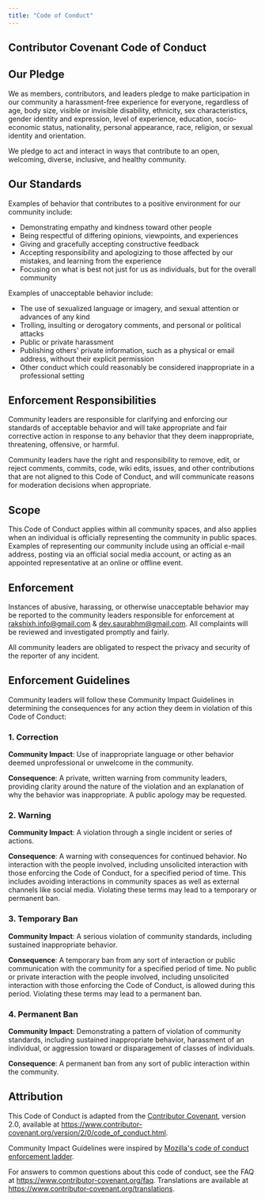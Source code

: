 ```yaml
---
title: "Code of Conduct"
---
```


## Contributor Covenant Code of Conduct

## Our Pledge

We as members, contributors, and leaders pledge to make participation in our
community a harassment-free experience for everyone, regardless of age, body
size, visible or invisible disability, ethnicity, sex characteristics, gender
identity and expression, level of experience, education, socio-economic status,
nationality, personal appearance, race, religion, or sexual identity
and orientation.

We pledge to act and interact in ways that contribute to an open, welcoming,
diverse, inclusive, and healthy community.

## Our Standards

Examples of behavior that contributes to a positive environment for our
community include:

- Demonstrating empathy and kindness toward other people
- Being respectful of differing opinions, viewpoints, and experiences
- Giving and gracefully accepting constructive feedback
- Accepting responsibility and apologizing to those affected by our mistakes,
  and learning from the experience
- Focusing on what is best not just for us as individuals, but for the
  overall community

Examples of unacceptable behavior include:

- The use of sexualized language or imagery, and sexual attention or
  advances of any kind
- Trolling, insulting or derogatory comments, and personal or political attacks
- Public or private harassment
- Publishing others' private information, such as a physical or email
  address, without their explicit permission
- Other conduct which could reasonably be considered inappropriate in a
  professional setting

## Enforcement Responsibilities

Community leaders are responsible for clarifying and enforcing our standards of
acceptable behavior and will take appropriate and fair corrective action in
response to any behavior that they deem inappropriate, threatening, offensive,
or harmful.

Community leaders have the right and responsibility to remove, edit, or reject
comments, commits, code, wiki edits, issues, and other contributions that are
not aligned to this Code of Conduct, and will communicate reasons for moderation
decisions when appropriate.

## Scope

This Code of Conduct applies within all community spaces, and also applies when
an individual is officially representing the community in public spaces.
Examples of representing our community include using an official e-mail address,
posting via an official social media account, or acting as an appointed
representative at an online or offline event.

## Enforcement

Instances of abusive, harassing, or otherwise unacceptable behavior may be
reported to the community leaders responsible for enforcement at
rakshixh.info@gmail.com & dev.saurabhm@gmail.com.
All complaints will be reviewed and investigated promptly and fairly.

All community leaders are obligated to respect the privacy and security of the
reporter of any incident.

## Enforcement Guidelines

Community leaders will follow these Community Impact Guidelines in determining
the consequences for any action they deem in violation of this Code of Conduct:

### 1. Correction

**Community Impact**: Use of inappropriate language or other behavior deemed
unprofessional or unwelcome in the community.

**Consequence**: A private, written warning from community leaders, providing
clarity around the nature of the violation and an explanation of why the
behavior was inappropriate. A public apology may be requested.

### 2. Warning

**Community Impact**: A violation through a single incident or series
of actions.

**Consequence**: A warning with consequences for continued behavior. No
interaction with the people involved, including unsolicited interaction with
those enforcing the Code of Conduct, for a specified period of time. This
includes avoiding interactions in community spaces as well as external channels
like social media. Violating these terms may lead to a temporary or
permanent ban.

### 3. Temporary Ban

**Community Impact**: A serious violation of community standards, including
sustained inappropriate behavior.

**Consequence**: A temporary ban from any sort of interaction or public
communication with the community for a specified period of time. No public or
private interaction with the people involved, including unsolicited interaction
with those enforcing the Code of Conduct, is allowed during this period.
Violating these terms may lead to a permanent ban.

### 4. Permanent Ban

**Community Impact**: Demonstrating a pattern of violation of community
standards, including sustained inappropriate behavior, harassment of an
individual, or aggression toward or disparagement of classes of individuals.

**Consequence**: A permanent ban from any sort of public interaction within
the community.

## Attribution

This Code of Conduct is adapted from the [Contributor Covenant][homepage],
version 2.0, available at
https://www.contributor-covenant.org/version/2/0/code_of_conduct.html.

Community Impact Guidelines were inspired by [Mozilla's code of conduct
enforcement ladder](https://github.com/mozilla/diversity).

[homepage]: https://www.contributor-covenant.org

For answers to common questions about this code of conduct, see the FAQ at
https://www.contributor-covenant.org/faq. Translations are available at
https://www.contributor-covenant.org/translations.
